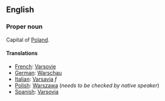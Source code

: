 ==English==

===Proper noun===

Capital of [[Poland]].

====Translations====

*[[French]]: [[Varsovie]]
*[[German]]: [[Warschau]]
*[[Italian]]: [[Varsavia]] ''f''
*[[Polish]]: [[Warszawa]] (''needs to be checked by native speaker'')
*[[Spanish]]: [[Varsovia]]